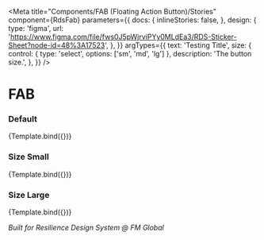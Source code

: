 
<Meta
  title="Components/FAB (Floating Action Button)/Stories"
  component={RdsFab}
  parameters={{
    docs: {
      inlineStories: false,
    },
    design: {
      type: 'figma',
      url: 'https://www.figma.com/file/fws0J5pWjrviPYy0MLdEa3/RDS-Sticker-Sheet?node-id=48%3A17523',
    },
  }}
  argTypes={{
    text: 'Testing Title',
    size: {
      control: { type: 'select', options: ['sm', 'md', 'lg'] },
      description: 'The button size.',
    },
  }}
/>


# FAB

### Default

<Canvas>
  <Story
    name="Default"
    args={{
      text: 'Testing Title',
    }}
  >
    {Template.bind({})}
  </Story>
</Canvas>

### Size Small

<Canvas>
  <Story
    name="Size Small"
    args={{
      size: 'sm',
      text: 'Testing Title',
    }}
  >
    {Template.bind({})}
  </Story>
</Canvas>

### Size Large

<Canvas>
  <Story
    name="Size Large"
    args={{
      size: 'lg',
      text: 'Testing Title',
    }}
  >
    {Template.bind({})}
  </Story>
</Canvas>

_Built for Resilience Design System @ FM Global_
